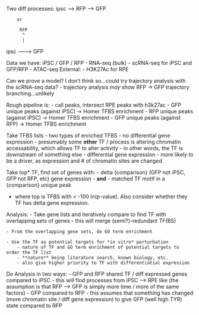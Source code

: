 Two diff processes:
ipsc ------> RFP --> GFP


		or 

		 RFP
		  ^
		  |
ipsc -------> GFP

Data we have:
iPSC / GFP / RFP
	- RNA-seq (bulk)
	- scRNA-seq for iPSC and GFP/RFP
	- ATAC-seq
External:
	- H3K27Ac for RPE

Can we prove a model? I don't think so...could try trajectory analysis with the scRNA-seq data?
	- trajectory analysis *may* show RFP -> GFP trajectory branching...unlikely 

Rough pipeline is:
	- call peaks, intersect RPE peaks with h3k27ac
	- GFP unique peaks (against iPSC) -> Homer TFBS enrichment
	- RFP unique peaks (against iPSC) -> Homer TFBS enrichment
	- GFP unique peaks (against RFP) -> Homer TFBS enrichment

Take TFBS lists
	- two types of enriched TFBS 
		- no differential gene expression
			- presumably some **other** TF / process is altering chromatin accessability, which allows TF to alter activity
			- in other words, the TF is downstream of something else
		- differential gene expression
			- more likely to be a driver, as expression and # of chromatin sites are changed
	
Take top* TF, find set of genes with:
	- delta {comparison} (GFP not iPSC, GFP not RFP, etc) gene expression 
	- **and** 
	- matched TF motif in a {comparison} unique peak

* where top is TFBS with < -100 ln(p-value). Also consider whether they TF has delta gene expression.

Analysis:
	- Take gene lists and iteratively compare to find TF with overlapping sets of genes
		- this will merge (semi?)-redundant TF(BS) 

	- From the overlapping gene sets, do GO term enrichment

	- Use the TF as potential targets for *in vitro* perturbation
		- nature of TF and GO term enrichment of potential targets to order the TF list
		- **nature** being literature search, known biology, etc.
		- also give higher priority to TF with differentiatial expression

Do Analysis in two ways:
	- GFP and RFP shared TF / diff expressed genes compared to iPSC
		- this will find processes from iPSC --> RPE like (the assumption is that RFP --> GFP is simply more time / more of the same factors)
	- GFP compared to RFP
		- this assumes that something has changed (more chromatin site / diff gene expression) to give GFP (well high TYR) state compared to RFP

